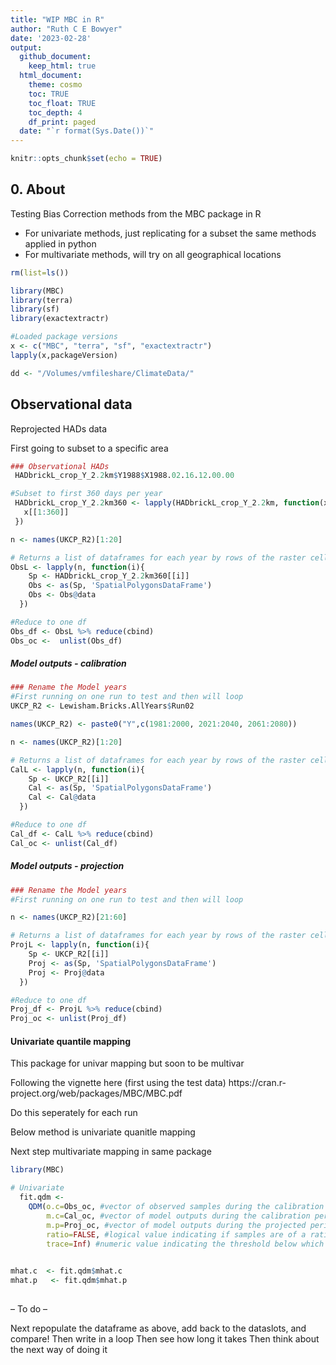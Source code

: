```yaml
---
title: "WIP MBC in R"
author: "Ruth C E Bowyer"
date: '2023-02-28'
output: 
  github_document:
    keep_html: true
  html_document:
    theme: cosmo
    toc: TRUE
    toc_float: TRUE
    toc_depth: 4
    df_print: paged
  date: "`r format(Sys.Date())`"
---
```


```r
knitr::opts_chunk$set(echo = TRUE)
```

## 0. About

Testing Bias Correction methods from the MBC package in R

- For univariate methods, just replicating for a subset the same methods applied in python
- For multivariate methods, will try on all geographical locations 

```r
rm(list=ls())

library(MBC)
library(terra)
library(sf)
library(exactextractr)

#Loaded package versions
x <- c("MBC", "terra", "sf", "exactextractr")
lapply(x,packageVersion)

dd <- "/Volumes/vmfileshare/ClimateData/"


```


## Observational data

Reprojected HADs data 

First going to subset to a specific area 

```r
### Observational HADs
 HADbrickL_crop_Y_2.2km$Y1988$X1988.02.16.12.00.00

#Subset to first 360 days per year 
 HADbrickL_crop_Y_2.2km360 <- lapply(HADbrickL_crop_Y_2.2km, function(x){
   x[[1:360]]
 })
```

```r
n <- names(UKCP_R2)[1:20]

# Returns a list of dataframes for each year by rows of the raster cells
ObsL <- lapply(n, function(i){
    Sp <- HADbrickL_crop_Y_2.2km360[[i]]
    Obs <- as(Sp, 'SpatialPolygonsDataFrame')
    Obs <- Obs@data
  })

#Reduce to one df
Obs_df <- ObsL %>% reduce(cbind)
Obs_oc <-  unlist(Obs_df)
```

##### Model outputs - calibration

```r
### Rename the Model years 
#First running on one run to test and then will loop
UKCP_R2 <- Lewisham.Bricks.AllYears$Run02

names(UKCP_R2) <- paste0("Y",c(1981:2000, 2021:2040, 2061:2080))

n <- names(UKCP_R2)[1:20]

# Returns a list of dataframes for each year by rows of the raster cells
CalL <- lapply(n, function(i){
    Sp <- UKCP_R2[[i]]
    Cal <- as(Sp, 'SpatialPolygonsDataFrame')
    Cal <- Cal@data
  })

#Reduce to one df
Cal_df <- CalL %>% reduce(cbind)
Cal_oc <- unlist(Cal_df)
```

##### Model outputs - projection

```r
### Rename the Model years 
#First running on one run to test and then will loop

n <- names(UKCP_R2)[21:60]

# Returns a list of dataframes for each year by rows of the raster cells
ProjL <- lapply(n, function(i){
    Sp <- UKCP_R2[[i]]
    Proj <- as(Sp, 'SpatialPolygonsDataFrame')
    Proj <- Proj@data
  })

#Reduce to one df
Proj_df <- ProjL %>% reduce(cbind)
Proj_oc <- unlist(Proj_df)
```


#### Univariate quantile mapping

This package for univar mapping but soon to be multivar

Following the vignette here (first using the test data) https://cran.r-project.org/web/packages/MBC/MBC.pdf 

Do this seperately for each run

Below method is univariate quanitle mapping

Next step multivariate mapping in same package 

```r
library(MBC)

# Univariate
  fit.qdm <- 
    QDM(o.c=Obs_oc, #vector of observed samples during the calibration period.
        m.c=Cal_oc, #vector of model outputs during the calibration period.
        m.p=Proj_oc, #vector of model outputs during the projected period.
        ratio=FALSE, #logical value indicating if samples are of a ratio quantity (e.g., precipitation) -- false as is temp
        trace=Inf) #numeric value indicating the threshold below which values of a ratio quantity (e.g., ratio=TRUE) should be considered exact zeros. -- need to read up on this 

  
mhat.c  <- fit.qdm$mhat.c
mhat.p   <- fit.qdm$mhat.p  
  
```

-- To do -- 

Next repopulate the dataframe as above, add back to the dataslots, and compare!
Then write in a loop
Then see how long it takes 
Then think about the next way of doing it